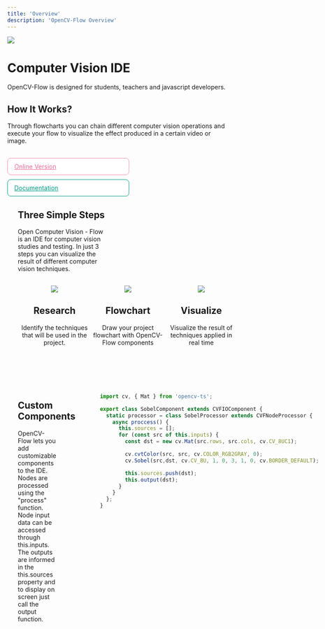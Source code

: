 ```yaml
---
title: 'Overview'
description: 'OpenCV-Flow Overview'
---
```


<style scoped>
.top {'{'}
    padding: 80px 40px; 
    margin: 0 0 70px  0; 
    background-color: #eeeeee
}
.topcontent {'{'}
    width: 100%; 
    max-width: 1400px; 
    margin: 0 auto; 
    display: flex;
}
.topleft, .topright {'{'}
    flex: 1
}
.topimg {'{'}
    -webkit-transform: scale(0.9) perspective(800px)
    rotateY(+41deg) rotateX(5deg) rotate(2deg);
    transform: scale(1) perspective(800px) rotateY(+41deg) rotateX(5deg) rotate(2deg);
}
.topimg img {'{'}
    border: 1px solid #9C9C9C;
    border-radius: 10px;
}
@media only screen and (max-width: 780px) {'{'}
  .topcontent {'{'}
    flex-direction: column;
  }
  .topleft {'{'}
    margin-left: 13%;
    width: 80%;
    text-align: center;
    margin-bottom: 40px;
  }
}
</style>

<div class="top">
    <div class="topcontent">
        <div class="topleft">
            <div class="topimg">
                <img src="../assets/ilustracao_sistema.png" />
            </div>
        </div>
        <div class="topright">
            <div class="work-text-full">
            <div class="work-text">
                <h1>Computer Vision IDE</h1>
                <p>
                    OpenCV-Flow is designed for students, teachers and javascript developers.
                </p>
                <h2>How It Works?</h2>
                <p>
                    Through flowcharts you can chain 
                    different computer vision operations 
                    and execute your flow 
                    to visualize the effect produced in a certain video or image.
                </p>
                <br />
                <a href="https://online.opencvflow.org/" style="display: block; width: 49%; background-color: #fff; padding:10px 15px; border-radius:8px; border:1px solid rgb(244, 143, 177); color: rgb(236, 106, 150);  margin-right: 10px; margin-bottom: 10px;">
                    Online Version
                </a>
                <a href="/en/overview" style="display: block; width: 49%; background-color: #fff; padding:10px 15px; border-radius:8px; border:1px solid rgb(0, 156, 130); color: rgb(0, 156, 130);">
                    Documentation
                </a>
            </div>
            </div>
        </div>
    </div>
</div>

<div style="width: 100%; max-width: 1400px; margin: 0 auto; padding: 0 24px;">

<div style="width: 40%; margin-bottom: 30px">

## Three Simple Steps

Open Computer Vision - Flow is an IDE for computer vision studies and testing.
In just 3 steps you can visualize the result of different computer vision techniques.

</div>

<div style="display: flex; flex-direction: row; margin-bottom: 80px; text-align: center">
    <div style="flex: 1">
        <div style="width: 40%; margin: 0 auto; ">
            <img src="../assets/pesquisa.webp" />
        </div>
        <h2>Research</h2>
        <p>Identify the techniques that will be used in the project.</p>
    </div>
    <div style="flex: 1">
        <div style="width: 40%; margin: 0 auto; ">
            <img src="../assets/fluxo.webp" />
        </div>
        <h2>Flowchart</h2>
        <p>Draw your project flowchart with OpenCV-Flow components</p>
    </div>
    <div style="flex: 1">
        <div style="width: 40%; margin: 0 auto; ">
            <img src="../assets/visualizar.webp" />
        </div>
        <h2>Visualize</h2>
        <p>Visualize the result of techniques applied in real time</p>
    </div>
</div>

<div style="display: flex; flex-direction: row">
    <div style="flex: 1;">
        <h2>Custom Components</h2>
        <p style="padding-right: 100px">
            OpenCV-Flow lets you add customizable components to the IDE. 
            Nodes are processed using the "process" function. 
            Node input data can be accessed through this.inputs. 
            The outputs are informed in the this.sources property
            and to display on screen just call the output function.
        </p>
    </div>
    
<div style="flex: 1">

```typescript
import cv, { Mat } from 'opencv-ts';

export class SobelComponent extends CVFIOComponent {
  static processor = class SobelProcessor extends CVFNodeProcessor {
    async proccess() {
      this.sources = [];
      for (const src of this.inputs) {
        const dst = new cv.Mat(src.rows, src.cols, cv.CV_8UC1);

        cv.cvtColor(src, src, cv.COLOR_RGB2GRAY, 0);
        cv.Sobel(src,dst, cv.CV_8U, 1, 0, 3, 1, 0, cv.BORDER_DEFAULT);

        this.sources.push(dst);
        this.output(dst);
      }
    }
  };
}
```

</div>
</div>

</div>

